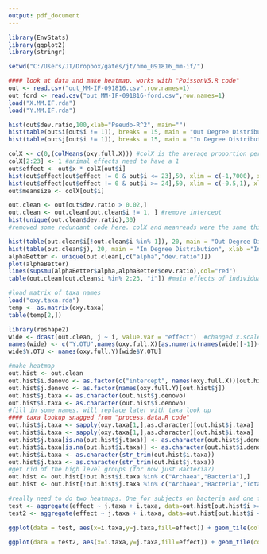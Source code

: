 ```yaml
---
output: pdf_document
---
```

```r
library(EnvStats)
library(ggplot2)
library(stringr)
```

```r
setwd("C:/Users/JT/Dropbox/gates/jt/hmo_091816_mm-if/")

#### look at data and make heatmap. works with "PoissonV5.R code"
out <- read.csv("out_MM-IF-091816.csv",row.names=1)
out_ford <- read.csv("out_MM-IF-091816-ford.csv",row.names=1)
load("X.MM.IF.rda")
load("Y.MM.IF.rda")

hist(out$dev.ratio,100,xlab="Pseudo-R^2", main="")
hist(table(out$i[out$i != 1]), breaks = 15, main = "Out Degree Distribution", xlab ="Out Degree", right = F)
hist(table(out$j[out$i != 1]), breaks = 15, main = "In Degree Distribution", xlab ="In Degree", right = F)

colX <- c(0,(colMeans(oxy.full.X))) #colX is the average proportion per sample of reads for that OTU
colX[2:23] <- 1 #animal effects need to have a 1
out$effect <- out$x * colX[out$i]
hist(out$effect[out$effect != 0 & out$i <= 23],50, xlim = c(-1,7000), xlab = "Effect Size", main = "Subject-Bacteria interactions") 
hist(out$effect[out$effect != 0 & out$i >= 24],50, xlim = c(-0.5,1), xlab = "Effect Size", main = "Bacteria-Bacteria interactions")
out$meansize <- colX[out$i]

out.clean <- out[out$dev.ratio > 0.02,]
out.clean <- out.clean[out.clean$i != 1, ] #remove intercept
hist(unique(out.clean$dev.ratio),30)
#removed some redundant code here. colX and meanreads were the same thing. just note that $effects = $x.scaled

hist(table(out.clean$i[!out.clean$i %in% 1]), 20, main = "Out Degree Distribution", xlab ="Out Degree", right = F)
hist(table(out.clean$j), 20, main = "In Degree Distribution", xlab ="In Degree", right = F)
alphaBetter <- unique(out.clean[,c("alpha","dev.ratio")])
plot(alphaBetter)
lines(supsmu(alphaBetter$alpha,alphaBetter$dev.ratio),col="red")
table(out.clean[out.clean$i %in% 2:23, "i"]) #main effects of individual

#load matrix of taxa names
load("oxy.taxa.rda")
temp <- as.matrix(oxy.taxa)
table(temp[2,])

library(reshape2)
wide <- dcast(out.clean, j ~ i, value.var = "effect")  #changed x.scaled to effect here
names(wide) <- c("Y.OTU",names(oxy.full.X)[as.numeric(names(wide)[-1])-1])
wide$Y.OTU <- names(oxy.full.Y)[wide$Y.OTU]

#make heatmap
out.hist <- out.clean
out.hist$i.denovo <- as.factor(c("intercept", names(oxy.full.X))[out.hist$i])
out.hist$j.denovo <- as.factor(names(oxy.full.Y)[out.hist$j])
out.hist$j.taxa <- as.character(out.hist$j.denovo)
out.hist$i.taxa <- as.character(out.hist$i.denovo)
#fill in some names. will replace later with taxa look up
#### taxa lookup snagged from "process.data.R code"
out.hist$j.taxa <- sapply(oxy.taxa[1,],as.character)[out.hist$j.taxa]
out.hist$i.taxa <- sapply(oxy.taxa[1,],as.character)[out.hist$i.taxa]
out.hist$j.taxa[is.na(out.hist$j.taxa)] <- as.character(out.hist$j.denovo[is.na(out.hist$j.taxa)])
out.hist$i.taxa[is.na(out.hist$i.taxa)] <- as.character(out.hist$i.denovo[is.na(out.hist$i.taxa)])
out.hist$i.taxa <- as.character(str_trim(out.hist$i.taxa))
out.hist$j.taxa <- as.character(str_trim(out.hist$j.taxa))
#get rid of the high level groups (for now just Bacteria?)
out.hist <- out.hist[!out.hist$i.taxa %in% c("Archaea","Bacteria"),]
out.hist <- out.hist[!out.hist$j.taxa %in% c("Archaea","Bacteria","Total.Reads"),]

#really need to do two heatmaps. One for subjects on bacteria and one for bacteria on bacteria. the "effects" are scaled differently because there are no reads for the subjects. 
test <- aggregate(effect ~ j.taxa + i.taxa, data=out.hist[out.hist$i >= 24,], "mean" )
test2 <- aggregate(effect ~ j.taxa + i.taxa, data=out.hist[out.hist$i <= 23,], "mean" )

ggplot(data = test, aes(x=i.taxa,y=j.taxa,fill=effect)) + geom_tile(colour="white") + theme(axis.text.x=element_text(angle = 90, hjust = 1, vjust=0.5, size=10),axis.text.y=element_text(size=10)) + scale_fill_gradient2(na.value="grey", name="Interaction Strength",low="blue",mid="white",high="red") + xlab("Milk bacteria") + ylab("Infant fecal bacteria")

ggplot(data = test2, aes(x=i.taxa,y=j.taxa,fill=effect)) + geom_tile(colour="white") + theme(axis.text.x=element_blank(),axis.text.x=element_text(angle = 90, hjust = 1, vjust=0.5, size=10),axis.text.y=element_text(size=10)) + scale_fill_gradient2(na.value="grey", name="Interaction Strength",low="blue",mid="white",high="red") + xlab("Subject") + ylab("Infant fecal bacteria")

```